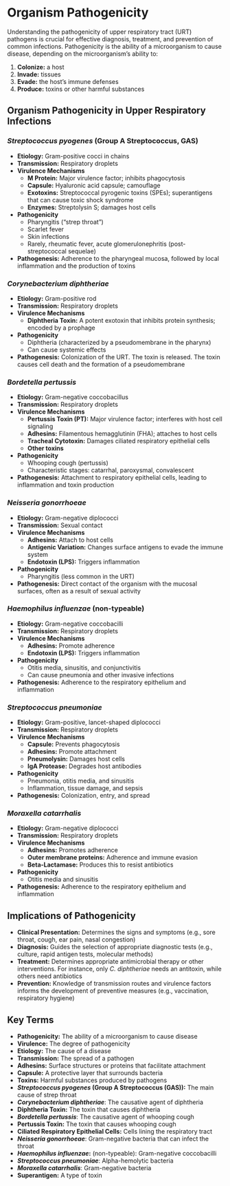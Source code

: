 # Organism Pathogenicity {-}

Understanding the pathogenicity of upper respiratory tract (URT) pathogens is crucial for effective diagnosis, treatment, and prevention of common infections. Pathogenicity is the ability of a microorganism to cause disease, depending on the microorganism's ability to:

1.  **Colonize:** a host
2.  **Invade:** tissues
3.  **Evade:** the host's immune defenses
4.  **Produce:** toxins or other harmful substances

## **Organism Pathogenicity in Upper Respiratory Infections** {-}

### ***Streptococcus pyogenes* (Group A Streptococcus, GAS)** {-}

*   **Etiology:** Gram-positive cocci in chains
*   **Transmission:** Respiratory droplets
*   **Virulence Mechanisms**
    *   **M Protein:** Major virulence factor; inhibits phagocytosis
    *   **Capsule:** Hyaluronic acid capsule; camouflage
    *   **Exotoxins:** Streptococcal pyrogenic toxins (SPEs); superantigens that can cause toxic shock syndrome
    *   **Enzymes:** Streptolysin S; damages host cells
*   **Pathogenicity**
    *   Pharyngitis ("strep throat")
    *   Scarlet fever
    *   Skin infections
    *   Rarely, rheumatic fever, acute glomerulonephritis (post-streptococcal sequelae)
*   **Pathogenesis:** Adherence to the pharyngeal mucosa, followed by local inflammation and the production of toxins

### ***Corynebacterium diphtheriae*** {-}

*   **Etiology:** Gram-positive rod
*   **Transmission:** Respiratory droplets
*   **Virulence Mechanisms**
    *   **Diphtheria Toxin:** A potent exotoxin that inhibits protein synthesis; encoded by a prophage
*   **Pathogenicity**
    *   Diphtheria (characterized by a pseudomembrane in the pharynx)
    *   Can cause systemic effects
*   **Pathogenesis:** Colonization of the URT. The toxin is released. The toxin causes cell death and the formation of a pseudomembrane

### ***Bordetella pertussis*** {-}

*   **Etiology:** Gram-negative coccobacillus
*   **Transmission:** Respiratory droplets
*   **Virulence Mechanisms**
    *   **Pertussis Toxin (PT):** Major virulence factor; interferes with host cell signaling
    *   **Adhesins:** Filamentous hemagglutinin (FHA); attaches to host cells
    *   **Tracheal Cytotoxin:** Damages ciliated respiratory epithelial cells
    *   **Other toxins**
*   **Pathogenicity**
    *   Whooping cough (pertussis)
    *   Characteristic stages: catarrhal, paroxysmal, convalescent
*   **Pathogenesis:** Attachment to respiratory epithelial cells, leading to inflammation and toxin production

### ***Neisseria gonorrhoeae*** {-}

*   **Etiology:** Gram-negative diplococci
*   **Transmission:** Sexual contact
*   **Virulence Mechanisms**
    *   **Adhesins:** Attach to host cells
    *   **Antigenic Variation:** Changes surface antigens to evade the immune system
    *   **Endotoxin (LPS):** Triggers inflammation
*   **Pathogenicity**
    *   Pharyngitis (less common in the URT)
*   **Pathogenesis:** Direct contact of the organism with the mucosal surfaces, often as a result of sexual activity

### ***Haemophilus influenzae*** (non-typeable) {-}

*   **Etiology:** Gram-negative coccobacilli
*   **Transmission:** Respiratory droplets
*   **Virulence Mechanisms**
    *   **Adhesins:** Promote adherence
    *   **Endotoxin (LPS):** Triggers inflammation
*   **Pathogenicity**
    *   Otitis media, sinusitis, and conjunctivitis
    *   Can cause pneumonia and other invasive infections
*   **Pathogenesis:** Adherence to the respiratory epithelium and inflammation

### ***Streptococcus pneumoniae*** {-}

*   **Etiology:** Gram-positive, lancet-shaped diplococci
*   **Transmission:** Respiratory droplets
*   **Virulence Mechanisms**
    *   **Capsule:** Prevents phagocytosis
    *   **Adhesins:** Promote attachment
    *   **Pneumolysin:** Damages host cells
    *   **IgA Protease:** Degrades host antibodies
*   **Pathogenicity**
    *   Pneumonia, otitis media, and sinusitis
    *   Inflammation, tissue damage, and sepsis
*   **Pathogenesis:** Colonization, entry, and spread

### ***Moraxella catarrhalis*** {-}

*   **Etiology:** Gram-negative diplococci
*   **Transmission:** Respiratory droplets
*   **Virulence Mechanisms**
    *   **Adhesins:** Promotes adherence
    *   **Outer membrane proteins:** Adherence and immune evasion
    *   **Beta-Lactamase:** Produces this to resist antibiotics
*   **Pathogenicity**
    *   Otitis media and sinusitis
*   **Pathogenesis:** Adherence to the respiratory epithelium and inflammation

## **Implications of Pathogenicity** {-}

*   **Clinical Presentation:** Determines the signs and symptoms (e.g., sore throat, cough, ear pain, nasal congestion)
*   **Diagnosis:** Guides the selection of appropriate diagnostic tests (e.g., culture, rapid antigen tests, molecular methods)
*   **Treatment:** Determines appropriate antimicrobial therapy or other interventions. For instance, only *C. diphtheriae* needs an antitoxin, while others need antibiotics
*   **Prevention:** Knowledge of transmission routes and virulence factors informs the development of preventive measures (e.g., vaccination, respiratory hygiene)

## **Key Terms** {-}

*   **Pathogenicity:** The ability of a microorganism to cause disease
*   **Virulence:** The degree of pathogenicity
*   **Etiology:** The cause of a disease
*   **Transmission:** The spread of a pathogen
*   **Adhesins:** Surface structures or proteins that facilitate attachment
*   **Capsule:** A protective layer that surrounds bacteria
*   **Toxins:** Harmful substances produced by pathogens
*   ***Streptococcus pyogenes* (Group A Streptococcus (GAS)):** The main cause of strep throat
*   ***Corynebacterium diphtheriae***: The causative agent of diphtheria
*   **Diphtheria Toxin:** The toxin that causes diphtheria
*   ***Bordetella pertussis***: The causative agent of whooping cough
*   **Pertussis Toxin:** The toxin that causes whooping cough
*   **Ciliated Respiratory Epithelial Cells:** Cells lining the respiratory tract
*   ***Neisseria gonorrhoeae***: Gram-negative bacteria that can infect the throat
*   ***Haemophilus influenzae*:** (non-typeable): Gram-negative coccobacilli
*   ***Streptococcus pneumoniae***: Alpha-hemolytic bacteria
*   ***Moraxella catarrhalis***: Gram-negative bacteria
*   **Superantigen:** A type of toxin

